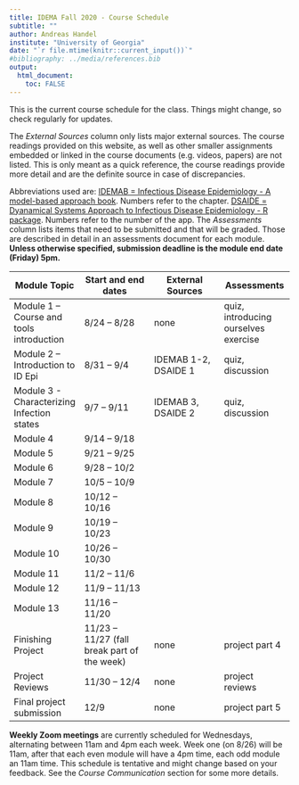 ---
title: IDEMA Fall 2020 - Course Schedule
subtitle: ""
author: Andreas Handel
institute: "University of Georgia"
date: "`r file.mtime(knitr::current_input())`"
#bibliography: ../media/references.bib
output: 
  html_document:
    toc: FALSE
---

This is the current course schedule for the class. Things might change, so check regularly for updates.

The _External Sources_ column only lists major external sources. The course readings provided on this website, as well as other smaller assignments embedded or linked in the course documents (e.g. videos, papers) are not listed. This is only meant as a quick reference, the course readings provide more detail and are the definite source in case of discrepancies.

Abbreviations used are: [IDEMAB = Infectious Disease Epidemiology - A model-based approach book](https://andreashandel.github.io/IDEMAbook/). Numbers refer to the chapter. [DSAIDE = Dyanamical Systems Approach to Infectious Disease Epidemiology - R package](https://ahgroup.github.io/DSAIDE/). Numbers refer to the number of the app. 
The _Assessments_ column lists items that need to be submitted and that will be graded. Those are described in detail in an assessments document for each module. __Unless otherwise specified, submission deadline is the module end date (Friday) 5pm.__

| **Module Topic**   | **Start and end dates** | **External Sources** | **Assessments** |
| --- | --- | --- | --- |
| Module 1 – Course and tools introduction | 8/24 – 8/28 | none | quiz, introducing ourselves exercise |
| Module 2 – Introduction to ID Epi | 8/31 – 9/4 | IDEMAB 1-2, DSAIDE 1  | quiz, discussion|
| Module 3 - Characterizing Infection states  | 9/7 – 9/11 | IDEMAB 3, DSAIDE 2  | quiz, discussion |
| Module 4  | 9/14 – 9/18 |  | |
| Module 5  | 9/21 – 9/25 |  | |
| Module 6  | 9/28 – 10/2 |  | |
| Module 7  | 10/5 – 10/9 |  | |
| Module 8  | 10/12 – 10/16 |  | |
| Module 9  | 10/19 – 10/23 |  | |
| Module 10  | 10/26 – 10/30 |  | |
| Module 11  | 11/2 – 11/6 |  | |
| Module 12  | 11/9 – 11/13 |  | |
| Module 13  | 11/16 – 11/20 |  | |
| Finishing Project | 11/23 – 11/27 (fall break part of the week) | none | project part 4 |
| Project Reviews | 11/30 – 12/4 | none | project reviews |
| Final project submission  | 12/9 | none | project part 5 |

__Weekly Zoom meetings__ are currently scheduled for Wednesdays, alternating between 11am and 4pm each week. Week one (on 8/26) will be 11am, after that each even module will have a 4pm time, each odd module an 11am time. This schedule is tentative and might change based on your feedback. See the _Course Communication_ section for some more details.

